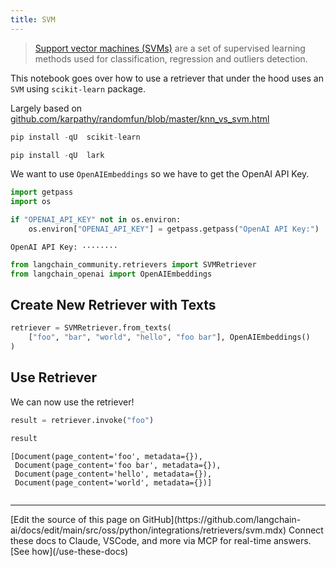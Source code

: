 ```yaml
---
title: SVM
---
```


>[Support vector machines (SVMs)](https://scikit-learn.org/stable/modules/svm.html#support-vector-machines) are a set of supervised learning methods used for classification, regression and outliers detection.

This notebook goes over how to use a retriever that under the hood uses an `SVM` using `scikit-learn` package.

Largely based on [github.com/karpathy/randomfun/blob/master/knn_vs_svm.html](https://github.com/karpathy/randomfun/blob/master/knn_vs_svm.html)

```python
pip install -qU  scikit-learn
```

```python
pip install -qU  lark
```

We want to use `OpenAIEmbeddings` so we have to get the OpenAI API Key.

```python
import getpass
import os

if "OPENAI_API_KEY" not in os.environ:
    os.environ["OPENAI_API_KEY"] = getpass.getpass("OpenAI API Key:")
```

```output
OpenAI API Key: ········
```

```python
from langchain_community.retrievers import SVMRetriever
from langchain_openai import OpenAIEmbeddings
```

## Create New Retriever with Texts

```python
retriever = SVMRetriever.from_texts(
    ["foo", "bar", "world", "hello", "foo bar"], OpenAIEmbeddings()
)
```

## Use Retriever

We can now use the retriever!

```python
result = retriever.invoke("foo")
```

```python
result
```

```output
[Document(page_content='foo', metadata={}),
 Document(page_content='foo bar', metadata={}),
 Document(page_content='hello', metadata={}),
 Document(page_content='world', metadata={})]
```

```python

```

---

<Callout icon="pen-to-square" iconType="regular">
    [Edit the source of this page on GitHub](https://github.com/langchain-ai/docs/edit/main/src/oss/python/integrations/retrievers/svm.mdx)
</Callout>
<Tip icon="terminal" iconType="regular">
    Connect these docs to Claude, VSCode, and more via MCP for    real-time answers. [See how](/use-these-docs)
</Tip>
